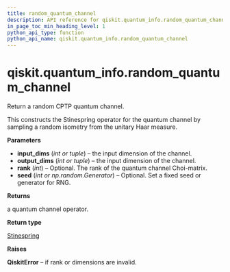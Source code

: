 ```yaml
---
title: random_quantum_channel
description: API reference for qiskit.quantum_info.random_quantum_channel
in_page_toc_min_heading_level: 1
python_api_type: function
python_api_name: qiskit.quantum_info.random_quantum_channel
---
```


# qiskit.quantum\_info.random\_quantum\_channel

<Function id="qiskit.quantum_info.random_quantum_channel" name="random_quantum_channel" isDedicatedPage={true} github="https://github.com/qiskit/qiskit/tree/stable/0.21/qiskit/quantum_info/operators/random.py" signature="random_quantum_channel(input_dims=None, output_dims=None, rank=None, seed=None)">
  Return a random CPTP quantum channel.

  This constructs the Stinespring operator for the quantum channel by sampling a random isometry from the unitary Haar measure.

  **Parameters**

  *   **input\_dims** (*int or tuple*) – the input dimension of the channel.
  *   **output\_dims** (*int or tuple*) – the input dimension of the channel.
  *   **rank** (*int*) – Optional. The rank of the quantum channel Choi-matrix.
  *   **seed** (*int or np.random.Generator*) – Optional. Set a fixed seed or generator for RNG.

  **Returns**

  a quantum channel operator.

  **Return type**

  [Stinespring](qiskit.quantum_info.Stinespring "qiskit.quantum_info.Stinespring")

  **Raises**

  **QiskitError** – if rank or dimensions are invalid.
</Function>

